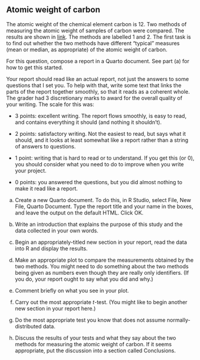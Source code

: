##  Atomic weight of carbon


 The atomic weight of the chemical element
carbon is 12. Two methods of measuring the atomic weight of samples of
carbon were compared. The results are shown in
[link](http://ritsokiguess.site/datafiles/carbon.txt). The methods
are labelled 1 and 2.  The first task is to find out whether the two
methods have different "typical" measures (mean or median, as
appropriate) of the atomic weight of carbon.

For this question, compose a report in a Quarto document. 
See part (a) for how to get this started.

Your report should
read like an actual report, not just the answers to some questions
that I set you. To help with that, write some text that links the
parts of the report together smoothly, so that it reads as a coherent
whole. The grader had 3 discretionary marks to award for the overall
quality of your writing. The scale for this was:



* 3 points: excellent writing. The report flows smoothly, is easy
to read, and contains everything it should (and nothing it
shouldn't).

* 2 points: satisfactory writing. Not the easiest to read, but
says what it should, and it looks at least somewhat like a report
rather than a string of answers to questions.

* 1 point: writing that is hard to read or to understand. If you
get this (or 0), you should consider what you need to do to improve
when you write your project.

* 0 points: you answered the questions, but you did almost nothing
to make it read like a report.



(a) Create a new Quarto document. To do this, in R Studio, select File,
New File, Quarto Document. Type the report title and your name in the
boxes, and leave the output on the default HTML. Click OK. 


(b) Write an introduction that explains the purpose of this
study and the data collected in your own words.



(c) Begin an appropriately-titled new section in your report,
read the data into R and display the results.



(d) Make an appropriate plot to compare the measurements
obtained by the two methods. You might need to do something about
the two methods being given as numbers even though they are really
only identifiers. (If you do, your report ought to say what you did
and why.)



(e) Comment briefly on what you see in your plot.



(f) Carry out the most appropriate $t$-test. (You might like to
begin another new section in your report here.)



(g) Do the most appropriate test you know that does not assume
normally-distributed data.



(h) Discuss the results of your tests and what they say about
the two methods for measuring the atomic weight of carbon. If it
seems appropriate, put the discussion into a section called
Conclusions. 





